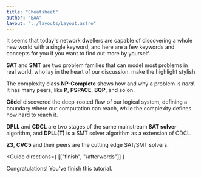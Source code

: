 ```yaml
---
title: "Cheatsheet"
author: "BAA"
layout: "../layouts/Layout.astro"
---
```



It seems that today's network dwellers are capable of discovering
a whole new world with a single keyword, and here are a few keywords
and concepts for you if you want to find out more by yourself.

**SAT** and **SMT** are two problem families that can model most
problems in real world, who lay in the heart of our discussion.
<TodoModal>
make the highlight stylish
</TodoModal>

The complexity class **NP-Complete** shows how and why a problem is *hard*.
It has many peers, like **P**, **PSPACE**, **BQP**, and so on.

**Gödel** discovered the deep-rooted flaw of our logical system, defining
a boundary where our computation can reach, while the complexity defines
how hard to reach it.

**DPLL** and **CDCL** are two stages of the same mainstream **SAT solver** algorithm,
and **DPLL(T)** is a SMT solver algorithm as a extension of CDCL.

**Z3**, **CVC5** and their peers are the cutting edge SAT/SMT solvers.

<Guide
directions={ [["finish", "/afterwords"]] }
>
Congratulations! You've finish this tutorial.
</Guide>
